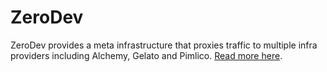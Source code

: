 
<VersionWarning version="5.3.x" /> 

# ZeroDev

ZeroDev provides a meta infrastructure that proxies traffic to multiple infra providers including Alchemy, Gelato and Pimlico.  [Read more here](/meta-infra/intro).